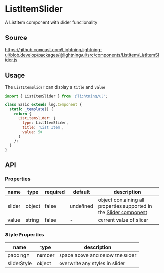 
# ListItemSlider

A ListItem component with slider functionality

## Source

https://github.comcast.com/Lightning/lightning-ui/blob/develop/packages/@lightning/ui/src/components/ListItem/ListItemSlider.js

## Usage

The `ListItemSlider` can display a `title` and `value`

```js
import { ListItemSlider } from '@lightning/ui';

class Basic extends lng.Component {
  static _template() {
    return {
      ListItemSlider: {
        type: ListItemSlider,
        title: 'List Item',
        value: 50
      }
    };
  }
}
```

<Canvas>
  <Story id="controls-listitemslider--list-item-slider" />
</Canvas>

## API

### Properties

| name   | type   | required | default   | description                                                                                              |
| ------ | ------ | -------- | --------- | -------------------------------------------------------------------------------------------------------- |
| slider | object | false    | undefined | object containing all properties supported in the [Slider component](?path=/docs/elements-slider--basic) |
| value  | string | false    | -         | current value of slider                                                                                  |

### Style Properties

| name         | type   | description                      |
| ------------ | ------ | -------------------------------- |
| paddingY     | number | space above and below the slider |
| sliderStyle | object | overwrite any styles in slider   |
